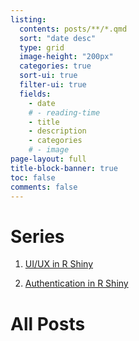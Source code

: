 ```yaml
---
listing:
  contents: posts/**/*.qmd
  sort: "date desc"
  type: grid
  image-height: "200px"
  categories: true
  sort-ui: true
  filter-ui: true
  fields: 
    - date
    # - reading-time
    - title
    - description
    - categories
    # - image
page-layout: full
title-block-banner: true
toc: false
comments: false
---
```


# Series

1. [UI/UX in R Shiny](ui-ux-r-shiny-series.qmd)

2. [Authentication in R Shiny](authentication-in-r-shiny.qmd)

# All Posts
